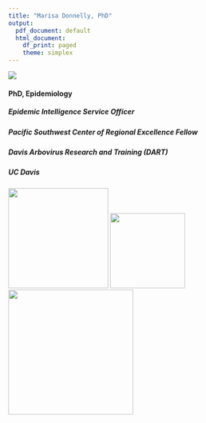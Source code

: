```yaml
---
title: "Marisa Donnelly, PhD"
output:
  pdf_document: default
  html_document:
    df_print: paged
    theme: simplex
---
```

<div class="index-main">
  <div class="main-photo"><img src="photos/Black_white_headshot.jpg"></div>
  <div id="main-text">
  <div class="inner-text">
  <h4>PhD, Epidemiology</h4>
  <h5>Epidemic Intelligence Service Officer</h5>
  <h5>Pacific Southwest Center of Regional Excellence Fellow</h5>
  <h5>Davis Arbovirus Research and Training (DART)</h5>
  <h5>UC Davis</h5>
  </div>
  </div>
</div>


<div class="bottom-photo">
<img src="photos/DART.jpg" style="width:200px;">
<img src="photos/EIS.jpeg" style="width:150px;">
<img src="photos/PacVec.png" style="width:250px;"></div>
